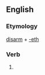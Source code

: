 ==English==

===Etymology===
[[disarm]] + [[-eth]]

===Verb===
{{infl|en|verb form}}

# {{archaic third-person singular of|disarm}}